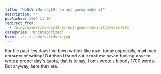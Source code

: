 ```yaml
---
title: "NaNoWriMo day19, so not gonna make it"
description: ""
published: 2009-11-19
redirect_from:
  - /blog/nanowrimo-day19-so-not-gonna-make-it/swizec/891
categories: "Uncategorized"
hero: ../../../defaultHero.jpg
---
```


For the past few days I've been writing like mad, today especially, mad mad amounts of writing! But then I found out it took me seven fucking days to write a proper day's quota, that is to say, I only wrote a bloody 1700 words. But anyway, here they are.

>
